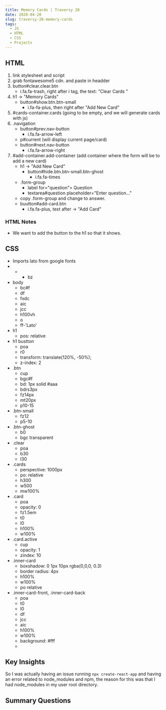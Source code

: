 ```yaml
---
title: Memory Cards | Traversy 20
date: 2020-04-20
slug: traversy-20-memory-cards
tags:
  - JS
  - HTML
  - CSS 
  - Projects
---
```


## HTML 
1. link stylesheet and script 
2. grab fontawesome5 cdn. and paste in headder 
3. button#clear.clear.btn 
    - i.fa.fa-trash, right after i tag, the text: "Clear Cards "
4. h1 -> "Memory Cards"
    - button#show.btn.btn-small 
        - i.fa-fa-plus, then right after "Add New Card"
5. #cards-container.cards (going to be empty, and we will generate cards with js)
6. .navigation 
    - button#prev.nav-button
        - i.fa.fa-arrow-left
    - p#current (will display current page/card)
    - button#next.nav-button 
        - i.fa.fa-arrow-right
7. #add-container.add-container (add container where the form will be to add a new card)
    - h1 -> "Add New Card"
        - button#hide.btn.btn-small.btn-ghost 
            - i.fa.fa-times
    - .form-group
        - label for="question"> Question 
        - textarea#question placeholder="Enter question..."
    - copy .form-group and change to answer.
    - buutton#add-card.btn 
        - i.fa.fa-plus, text after -> "Add Card"

### HTML Notes 
- We want to add the button to the h1 so that it shows. 

## CSS 
- Imports lato from google fonts 
- * 
    - bz
- body 
    - bc#f  
    - df 
    - fxdc
    - aic 
    - jcc 
    - h100vh 
    - o 
    - ff-'Lato'
- h1 
  - pos: relative 
- h1 bustton 
    - poa 
    - r0
    - transform: translate(120%, -50%);
    - z-index: 2
- .btn 
    - cup
    - bgc#f 
    - bd: 1px solid #aaa 
    - bdrs3px
    - fz14px
    - mt20px
    - p10-15
- .btn-small 
    - fz12
    - p5-10
- .btn-ghost 
    - b0
    - bgc transparent
- .clear 
    - poa
    - b30
    - l30
- .cards 
    - perspective: 1000px
    - po: relative
    - h300
    - w500
    - mw100%
- .card
    - poa
    - opacity: 0
    - fz1.5em
    - t0
    - l0
    - h100%
    - w100%
- .card.active 
    - cup
    - opacity: 1
    - zindex: 10
- .inner-card 
    - boxshadow: 0 1px 10px rgba(0,0,0, 0.3)
    - border radius: 4px 
    - h100%
    - w100%
    - po relative 
- .inner-card-front, .inner-card-back 
    - poa 
    - t0
    - l0 
    - df 
    - jcc 
    - aic 
    - h100% 
    - w100% 
    - background: #fff 
    -

## Key Insights
So I was actually having an issue running `npx create-react-app` and having an error related to node_modules and npm, the reason for this was that I had node_modules in my user root directory. 

## Summary Questions

